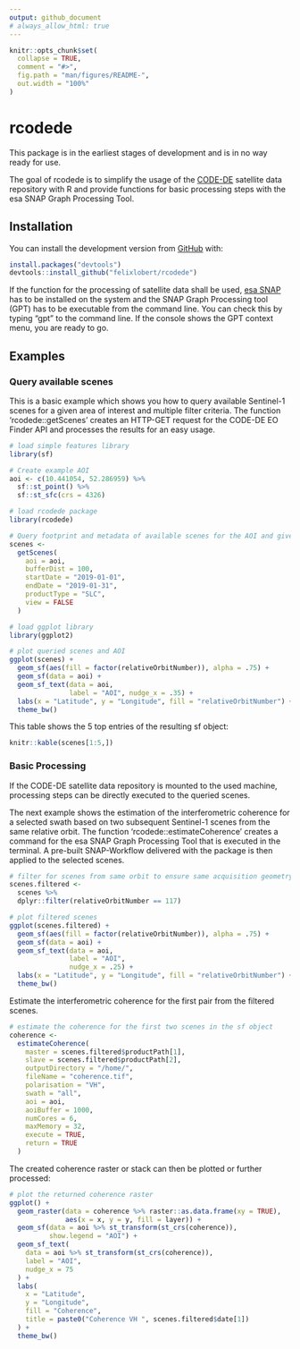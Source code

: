 ```yaml
---
output: github_document
# always_allow_html: true
---
```


<!-- README.md is generated from README.Rmd. Please edit that file -->

```r
knitr::opts_chunk$set(
  collapse = TRUE,
  comment = "#>",
  fig.path = "man/figures/README-",
  out.width = "100%"
)
```

# rcodede

<!-- badges: start -->
<!-- badges: end -->

This package is in the earliest stages of development and is in no way ready for use.

The goal of rcodede is to simplify the usage of the [CODE-DE](https://code-de.org/) satellite data repository with R and provide functions for basic processing steps with the esa SNAP Graph Processing Tool.

## Installation

You can install the development version from [GitHub](https://github.com/) with:

``` r
install.packages("devtools")
devtools::install_github("felixlobert/rcodede")
```

If the function for the processing of satellite data shall be used, [esa SNAP](http://step.esa.int/main/download/snap-download/) has to be installed on the system and the SNAP Graph Processing tool (GPT) has to be executable from the command line. You can check this by typing "gpt" to the command line. If the console shows the GPT context menu, you are ready to go.

## Examples

### Query available scenes

This is a basic example which shows you how to query available Sentinel-1 scenes for a given area of interest and multiple filter criteria. The function 'rcodede::getScenes' creates an HTTP-GET request for the CODE-DE EO Finder API and processes the results for an easy usage.

```r
# load simple features library
library(sf)

# Create example AOI
aoi <- c(10.441054, 52.286959) %>%
  sf::st_point() %>%
  sf::st_sfc(crs = 4326)

# load rcodede package
library(rcodede)

# Query footprint and metadata of available scenes for the AOI and given criteria
scenes <-
  getScenes(
    aoi = aoi,
    bufferDist = 100,
    startDate = "2019-01-01",
    endDate = "2019-01-31",
    productType = "SLC",
    view = FALSE
  )

# load ggplot library
library(ggplot2)

# plot queried scenes and AOI
ggplot(scenes) +
  geom_sf(aes(fill = factor(relativeOrbitNumber)), alpha = .75) +
  geom_sf(data = aoi) +
  geom_sf_text(data = aoi,
               label = "AOI", nudge_x = .35) +
  labs(x = "Latitude", y = "Longitude", fill = "relativeOrbitNumber") +
  theme_bw()
```

This table shows the 5 top entries of the resulting sf object:

```r
knitr::kable(scenes[1:5,])
```

### Basic Processing

If the CODE-DE satellite data repository is mounted to the used machine, processing steps can be directly executed to the queried scenes. 

The next example shows the estimation of the interferometric coherence for a selected swath based on two subsequent Sentinel-1 scenes from the same relative orbit. The function 'rcodede::estimateCoherence' creates a command for the esa SNAP Graph Processing Tool that is executed in the terminal. A pre-built SNAP-Workflow delivered with the package is then applied to the selected scenes.

```r
# filter for scenes from same orbit to ensure same acquisition geometry
scenes.filtered <-
  scenes %>%
  dplyr::filter(relativeOrbitNumber == 117)

# plot filtered scenes
ggplot(scenes.filtered) +
  geom_sf(aes(fill = factor(relativeOrbitNumber)), alpha = .75) +
  geom_sf(data = aoi) +
  geom_sf_text(data = aoi,
               label = "AOI",
               nudge_x = .25) +
  labs(x = "Latitude", y = "Longitude", fill = "relativeOrbitNumber") +
  theme_bw()
```
Estimate the interferometric coherence for the first pair from the filtered scenes.

```r
# estimate the coherence for the first two scenes in the sf object
coherence <-
  estimateCoherence(
    master = scenes.filtered$productPath[1],
    slave = scenes.filtered$productPath[2],
    outputDirectory = "/home/",
    fileName = "coherence.tif",
    polarisation = "VH",
    swath = "all",
    aoi = aoi,
    aoiBuffer = 1000,
    numCores = 6,
    maxMemory = 32,
    execute = TRUE,
    return = TRUE
  )
```

The created coherence raster or stack can then be plotted or further processed:

```r
# plot the returned coherence raster
ggplot() +
  geom_raster(data = coherence %>% raster::as.data.frame(xy = TRUE),
              aes(x = x, y = y, fill = layer)) +
  geom_sf(data = aoi %>% st_transform(st_crs(coherence)),
          show.legend = "AOI") +
  geom_sf_text(
    data = aoi %>% st_transform(st_crs(coherence)),
    label = "AOI",
    nudge_x = 75
  ) +
  labs(
    x = "Latitude",
    y = "Longitude",
    fill = "Coherence",
    title = paste0("Coherence VH ", scenes.filtered$date[1])
  ) +
  theme_bw()
```


